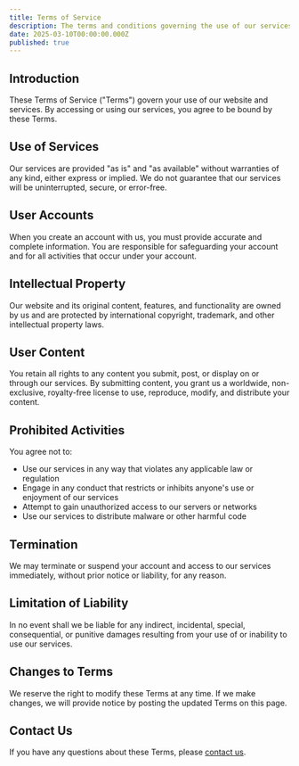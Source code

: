 ```yaml
---
title: Terms of Service
description: The terms and conditions governing the use of our services
date: 2025-03-10T00:00:00.000Z
published: true
---
```


## Introduction

These Terms of Service ("Terms") govern your use of our website and services. By accessing or using our services, you agree to be bound by these Terms.

## Use of Services

Our services are provided "as is" and "as available" without warranties of any kind, either express or implied. We do not guarantee that our services will be uninterrupted, secure, or error-free.

## User Accounts

When you create an account with us, you must provide accurate and complete information. You are responsible for safeguarding your account and for all activities that occur under your account.

## Intellectual Property

Our website and its original content, features, and functionality are owned by us and are protected by international copyright, trademark, and other intellectual property laws.

## User Content

You retain all rights to any content you submit, post, or display on or through our services. By submitting content, you grant us a worldwide, non-exclusive, royalty-free license to use, reproduce, modify, and distribute your content.

## Prohibited Activities

You agree not to:

- Use our services in any way that violates any applicable law or regulation
- Engage in any conduct that restricts or inhibits anyone's use or enjoyment of our services
- Attempt to gain unauthorized access to our servers or networks
- Use our services to distribute malware or other harmful code

## Termination

We may terminate or suspend your account and access to our services immediately, without prior notice or liability, for any reason.

## Limitation of Liability

In no event shall we be liable for any indirect, incidental, special, consequential, or punitive damages resulting from your use of or inability to use our services.

## Changes to Terms

We reserve the right to modify these Terms at any time. If we make changes, we will provide notice by posting the updated Terms on this page.

## Contact Us

If you have any questions about these Terms, please [contact us](/contact).
